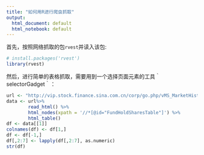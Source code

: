 ---
title: "如何用R进行爬虫抓取"
output:
  html_document: default
  html_notebook: default
---

首先，按照网络抓取的包`rvest`并读入该包:

```{r}
# install.packages('rvest')
library(rvest)
```

然后，进行简单的表格抓取，需要用到一个选择页面元素的工具｀selectorGadget｀：

```{r}
url <- "http://vip.stock.finance.sina.com.cn/corp/go.php/vMS_MarketHistory/stockid/603000.phtml?year=2016&jidu=1" 
data <- url%>% 
        read_html() %>%
        html_nodes(xpath = '//*[@id="FundHoldSharesTable"]') %>%
        html_table()
df <- data[[1]]
colnames(df) <- df[1,]
df <- df[-1,]
df[,2:7] <- lapply(df[,2:7], as.numeric)
str(df)
```

```{r}

```

